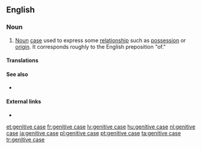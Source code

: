 {{also|genitive-case}}
==English==
{{wikipedia}}

===Noun===
{{examples-right|examples={{m|en||John's milk}} — {{m|en||John's}} is in the genitive (and in the [[possessive case|possessive]]) case.<br>{{term||glass of milk}} — {{term||milk}} is in the genitive (but not the possessive) case.}}
{{en-noun|head=[[genitive]] [[case]]}}

# {{lb|en|grammar}} [[noun|Noun]] [[case]] used to express some [[relationship]] such as [[possession]] or [[origin]]. It corresponds roughly to the English preposition "of."

====Translations====
{{trans-see|genitive}}

====See also====
* {{l|en|Appendix:Grammatical cases}}

====External links====
* {{projectlink|wikipedia}}

[[et:genitive case]]
[[fr:genitive case]]
[[lv:genitive case]]
[[hu:genitive case]]
[[nl:genitive case]]
[[ja:genitive case]]
[[pl:genitive case]]
[[pt:genitive case]]
[[ta:genitive case]]
[[tr:genitive case]]